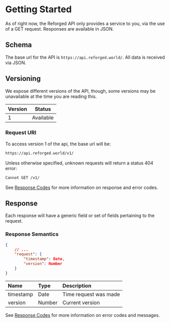 # Getting Started

As of right now, the Reforged API only provides a service to you, via the use of a GET request. Responses are available in JSON.

## Schema

The base url for the API is `https://api.reforged.world/`. All data is received via JSON.

## Versioning

We expose different versions of the API, though, some versions may be unavailable at the time you are reading this.

| Version |  Status   |
| :------ | :-------: |
| 1       | Available |

### Request URI

To access version 1 of the api, the base url will be:

```bash
https://api.reforged.world/v1/
```

Unless otherwise specified, unknown requests will return a status 404 error:

```bash
Cannot GET /v1/
```

See [Response Codes](https://docs.reforged.world/response-codes) for more information on response and error codes.

## Response

Each response will have a generic field or set of fields pertaining to the request.

### Response Semantics

```json
{
    // ...
    "request": {
        "timestamp": Date,
        "version": Number
    }
}
```

| Name      | Type   | Description           |
| :-------- | :----- | :-------------------- |
| timestamp | Date   | Time request was made |
| version   | Number | Current version       |

See [Response Codes](https://docs.reforged.world/response-codes) for more information on error codes and messages.
